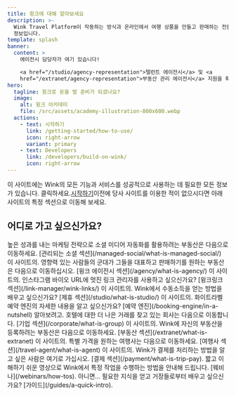 ```yaml
---
title: 윙크에 대해 알아보세요
description: >-
  Wink Travel Platform이 작동하는 방식과 온라인에서 여행 상품을 만들고 판매하는 전문가가 되는 방법을 배우는 데 필요한 모든
  정보입니다.
template: splash
banner:
  content: >
    에이전시 담당자가 여기 있습니다!

    <a href="/studio/agency-representation">탤런트 에이전시</a> 및 <a
    href="/extranet/agency-representation">부동산 관리 에이전시</a> 지원을 확인해 보세요.
hero:
  tagline: 윙크로 돈을 벌 준비가 되셨나요?
  image:
    alt: 윙크 아카데미
    file: /src/assets/academy-illustration-800x600.webp
  actions:
    - text: 시작하기
      link: /getting-started/how-to-use/
      icon: right-arrow
      variant: primary
    - text: Developers
      link: /developers/build-on-wink/
      icon: right-arrow
---
```


이 사이트에는 Wink의 모든 기능과 서비스를 성공적으로 사용하는 데 필요한 모든 정보가 있습니다. 클릭하세요.[시작하기](/getting-started/how-to-use)이전에 당사 사이트를 이용한 적이 없으시다면 아래 사이트의 특정 섹션으로 이동해 보세요.

## 어디로 가고 싶으신가요?

<CardGrid stagger>
  <Card title="관리형 소셜" icon="seti:info">
    높은 성과를 내는 마케팅 전략으로 소셜 미디어 자동화를 활용하려는 부동산은 다음으로 이동하세요. [관리되는 소셜 섹션](/managed-social/what-is-managed-social/) 이 사이트의.
  </Card>

  <Card title="윙크 에이전시" icon="seti:info">
    영향력 있는 사람들의 군대가 그들을 대표하고 판매하기를 원하는 부동산은 다음으로 이동하십시오. [윙크 에이전시 섹션](/agency/what-is-agency/) 이 사이트의.
  </Card>

  <Card title="윙크링크스" icon="seti:info">
    인스타그램 바이오 URL에 멋진 링크 관리자를 사용하고 싶으신가요? [윙크링크 섹션](/link-manager/wink-links/) 이 사이트의.
  </Card>

  <Card title="제휴사" icon="seti:info">
    Wink에서 수동소득을 얻는 방법을 배우고 싶으신가요? [제휴 섹션](/studio/what-is-studio/) 이 사이트의.
  </Card>

  <Card title="예약 엔진" icon="seti:info">
    화이트라벨 예약 엔진의 자세한 내용을 알고 싶으신가요? [예약 엔진](/booking-engine/in-a-nutshell) 알아보려고.
  </Card>

  <Card title="기업" icon="seti:info">
    호텔에 대한 더 나은 거래를 찾고 있는 회사는 다음으로 이동합니다. [기업 섹션](/corporate/what-is-group) 이 사이트의.
  </Card>

  <Card title="속성" icon="seti:info">
    Wink에 자신의 부동산을 등록하려는 부동산은 다음으로 이동하세요. [부동산 섹션](/extranet/what-is-extranet) 이 사이트의.
  </Card>

  <Card title="여행사" icon="seti:info">
    특별 가격을 원하는 여행사는 다음으로 이동하세요. [여행사 섹션](/travel-agent/what-is-agent) 이 사이트의.
  </Card>

  <Card title="결제" icon="seti:info">
    Wink가 결제를 처리하는 방법을 알고 싶은 사람은 여기로 가십시오. [결제 섹션](/payment/what-is-trip-pay).
  </Card>

  <Card title="웨비나" icon="seti:info">
    짧고 이해하기 쉬운 영상으로 Wink에서 특정 작업을 수행하는 방법을 안내해 드립니다. [웨비나](/webinars/how-tos).
  </Card>

  <Card title="가이드" icon="seti:info">
    아니면... 필요한 지식을 얻고 거장들로부터 배우고 싶으신가요? [가이드](/guides/a-quick-intro).
  </Card>
</CardGrid>

